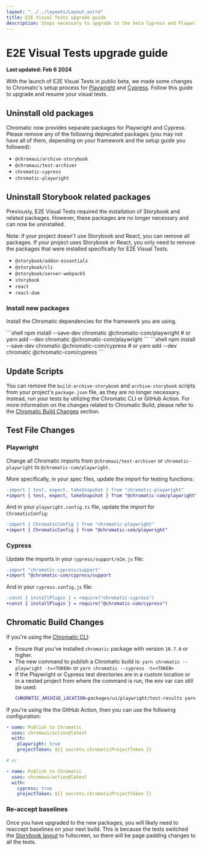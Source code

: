 ```yaml
---
layout: "../../layouts/Layout.astro"
title: E2E Visual Tests upgrade guide
description: Steps necessary to upgrade to the beta Cypress and Playwright setup
---
```



# E2E Visual Tests upgrade guide

**Last updated: Feb 6 2024**

With the launch of E2E Visual Tests in public beta, we made some changes to Chromatic's setup process for [Playwright](/docs/playwright) and [Cypress](/docs/cypress). Follow this guide to upgrade and resume your visual tests.

## Uninstall old packages

Chromatic now provides separate packages for Playwright and Cypress. Please remove any of the following deprecated packages (you may not have all of them, depending on your framework and the setup guide you followed):

- `@chromaui/archive-storybook`
- `@chromaui/test-archiver`
- `chromatic-cypress`
- `chromatic-playwright`

## Uninstall Storybook related packages

Previously, E2E Visual Tests required the installation of Storybook and related packages. However, these packages are no longer necessary and can now be uninstalled.

Note: if your project doesn't use Storybook and React, you can remove all packages. If your project uses Storybook or React, you only need to remove the packages that were installed specifically for E2E Visual Tests.

- `@storybook/addon-essentials`
- `@storybook/cli`
- `@storybook/server-webpack5`
- `storybook`
- `react`
- `react-dom`

### Install new packages

Install the Chromatic dependencies for the framework you are using.

<Tabs>
  <TabItem label="Playwright">
    ```shell
    npm install --save-dev chromatic @chromatic-com/playwright
    # or
    yarn add --dev chromatic @chromatic-com/playwright
    ```
  </TabItem>

  <TabItem label="Cypress">
    ```shell
    npm install --save-dev chromatic @chromatic-com/cypress
    # or
    yarn add --dev chromatic @chromatic-com/cypress
    ```
  </TabItem>
</Tabs>

## Update Scripts

You can remove the `build-archive-storybook` and `archive-storybook` scripts from your project's `package.json` file, as they are no longer necessary. Instead, run your tests by utilizing the Chromatic CLI or GitHub Action. For more information on the changes related to Chromatic Build, please refer to the [Chromatic Build Changes](#chromatic-build-changes) section.

## Test File Changes

### Playwright

Change all Chromatic imports from `@chromaui/test-archiver` or `chromatic-playwright` to `@chromatic-com/playwright`.

More specifically, in your spec files, update the import for testing functions:

```diff
-import { test, expect, takeSnapshot } from "chromatic-playwright"
+import { test, expect, takeSnapshot } from "@chromatic-com/playwright"
```

And in your `playwright.config.ts` file, update the import for `ChromaticConfig`:

```diff
-import { ChromaticConfig } from "chromatic-playwright"
+import { ChromaticConfig } from "@chromatic-com/playwright"
```

### Cypress

Update the imports in your `cypress/support/e2e.js` file:

```diff
-import "chromatic-cypress/support"
+import "@chromatic-com/cypress/support
```

And in your `cypress.config.js` file:

```diff
-const { installPlugin } = require("chromatic-cypress")
+const { installPlugin } = require("@chromatic-com/cypress")
```

## Chromatic Build Changes

If you're using the [Chromatic CLI](/docs/cli):

- Ensure that you've installed `chromatic` package with version `10.7.0` or higher.
- The new command to publish a Chromatic build is: `yarn chromatic --playwright -t=<TOKEN>` or `yarn chromatic --cypress -t=<TOKEN>`
- If the Playwright or Cypress test directories are in a custom location or in a nested project from where the command is run, the env var can still be used:
  ```sh
  CHROMATIC_ARCHIVE_LOCATION=packages/ui/playwright/test-results yarn chromatic --playwright -t=<TOKEN>
  ```

If you're using the the GitHub Action, then you can use the following configuration:

```yaml
- name: Publish to Chromatic
  uses: chromaui/action@latest
  with:
    playwright: true
    projectToken: ${{ secrets.chromaticProjectToken }}

# or

- name: Publish to Chromatic
  uses: chromaui/action@latest
  with:
    cypress: true
    projectToken: ${{ secrets.chromaticProjectToken }}
```

### Re-accept baselines

Once you have upgraded to the new packages, you will likely need to reaccept baselines on your next build. This is because the tests switched the [Storybook layout](https://storybook.js.org/docs/configure/story-layout#global-layout) to fullscreen, so there will be page padding changes to all the tests.

